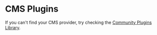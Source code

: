 
# CMS Plugins

If you can't find your CMS provider, try checking the [Community Plugins Library](https://medusajs.com/plugins/?filters=CMS&categories=CMS).

<DocCardList />